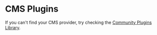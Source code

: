 
# CMS Plugins

If you can't find your CMS provider, try checking the [Community Plugins Library](https://medusajs.com/plugins/?filters=CMS&categories=CMS).

<DocCardList />